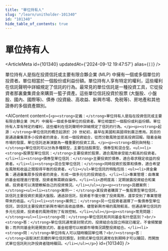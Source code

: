 ```yaml
---
title: "單位持有人"
slug: "/learn/unitholder-101340"
id: "101340"
hide_table_of_contents: true
---
```



# 單位持有人

<ArticleMeta id={101340} updatedAt={'2024-09-12 19:47:57'} alias={`[]`} />
<div className='border-solid border-b border-t-0 my-4 border-[var(--ifm-color-gray-300)]' />

單位持有人是指在投資信託或主要有限合夥企業 (MLP) 中擁有一個或多個單位的投資者。單位相當於一個股份或利益份額。單位持有人享有特定的權利，這些權利在信託聲明中詳細規定了信託的行為。最常見的單位信託是一種投資工具，它從投資者那裏彙集資金來購買一籃子資產。這些單位信託投資於股票 (大盤股、小盤股、國內、國際等)、債券 (投資級、高收益、新興市場、免税等)、房地產和其他證券的多個資產類別。

<AIContent content={`<p><strong>定義：</strong>單位持有人是指在投資信託或主要有限合夥企業（MLP）中擁有一個或多個單位的投資者。單位相當於一個股份或利益份額。單位持有人享有特定的權利，這些權利在信託聲明中詳細規定了信託的行為。</p><p><strong>起源：</strong>單位信託的概念起源於 20 世紀初，最早在美國和英國得到廣泛應用。其目的是通過彙集眾多小投資者的資金，形成一個投資組合，從而分散風險並提高投資回報。隨着金融市場的發展，單位信託逐漸演變為一種重要的投資工具。</p><p><strong>類別與特點：</strong>單位信託可以分為多種類型，主要包括股票型、債券型和混合型。<ul><li><strong>股票型單位信託：</strong>主要投資於股票，適合風險承受能力較高的投資者。</li><li><strong>債券型單位信託：</strong>主要投資於債券，適合尋求穩定收益的投資者。</li><li><strong>混合型單位信託：</strong>同時投資於股票和債券，適合希望在風險和收益之間取得平衡的投資者。</li></ul>單位信託的特點包括：<ul><li>資金彙集：通過彙集眾多投資者的資金，形成一個多元化的投資組合。</li><li>專業管理：由專業的基金經理進行管理，投資者無需親自操作。</li><li>透明度高：定期披露投資組合和業績，投資者可以清楚瞭解自己的投資情況。</li></ul></p><p><strong>具體案例：</strong><ul><li><strong>案例一：</strong>某投資者購買了一隻股票型單位信託，該信託主要投資於美國大盤股。通過該信託，投資者不僅分散了投資風險，還享受到了專業管理帶來的收益。</li><li><strong>案例二：</strong>另一位投資者選擇了一隻債券型單位信託，該信託主要投資於新興市場的高收益債券。儘管新興市場的風險較高，但通過單位信託的多元化投資，投資者的風險得到了有效控制。</li></ul></p><p><strong>常見問題：</strong><ul><li><strong>問：</strong>單位信託和共同基金有什麼區別？<br/><strong>答：</strong>單位信託通常是封閉式的，投資組合在設立時就已確定，不會頻繁變動；而共同基金則是開放式的，基金經理可以根據市場情況調整投資組合。</li><li><strong>問：</strong>單位持有人可以隨時贖回單位嗎？<br/><strong>答：</strong>這取決於具體的單位信託類型。封閉式單位信託通常在到期時才可以贖回，而開放式單位信託則允許投資者隨時贖回。</li></ul></p>`} id={101340} />
